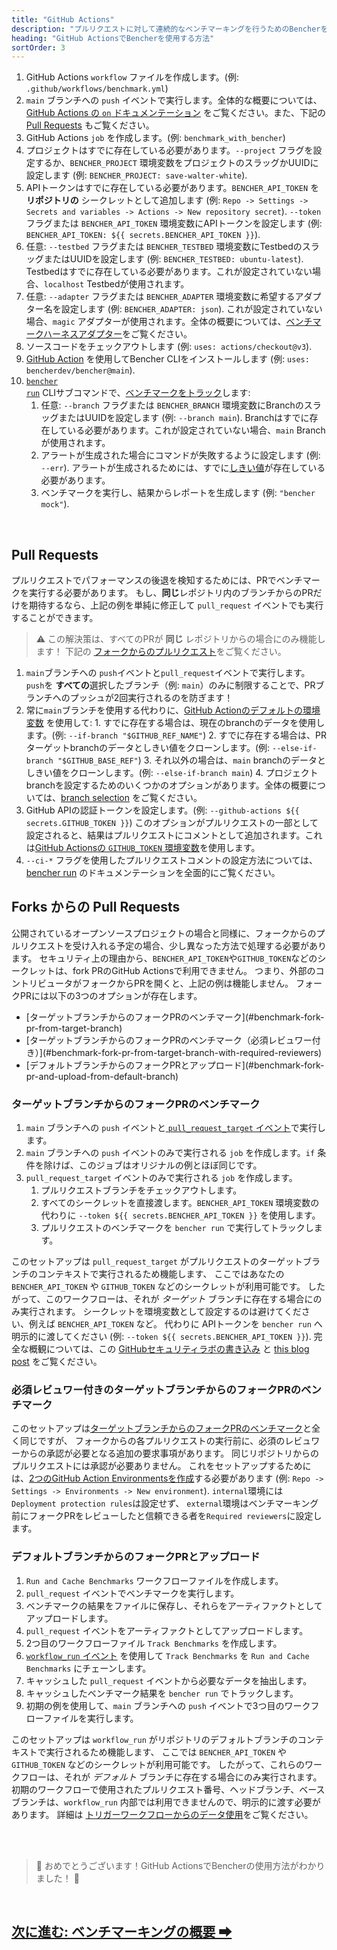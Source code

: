 ```yaml
---
title: "GitHub Actions"
description: "プルリクエストに対して連続的なベンチマーキングを行うためのBencherをGitHub Actionsで使用する"
heading: "GitHub ActionsでBencherを使用する方法"
sortOrder: 3
---
```



<GitHubActions1 />

1. GitHub Actions `workflow` ファイルを作成します。(例: `.github/workflows/benchmark.yml`)
2. `main` ブランチへの `push` イベントで実行します。全体的な概要については、[GitHub Actions の `on` ドキュメンテーション](https://docs.github.com/ja/actions/using-workflows/workflow-syntax-for-github-actions#on) をご覧ください。また、下記の [Pull Requests](#pull-requests) もご覧ください。
3. GitHub Actions `job` を作成します。(例: `benchmark_with_bencher`)
4. プロジェクトはすでに存在している必要があります。`--project` フラグを設定するか、`BENCHER_PROJECT` 環境変数をプロジェクトのスラッグかUUIDに設定します (例: `BENCHER_PROJECT: save-walter-white`).
5. APIトークンはすでに存在している必要があります。`BENCHER_API_TOKEN` を **リポジトリの** シークレットとして追加します (例: `Repo -> Settings -> Secrets and variables -> Actions -> New repository secret`). `--token` フラグまたは `BENCHER_API_TOKEN` 環境変数にAPIトークンを設定します (例: `BENCHER_API_TOKEN: ${{ secrets.BENCHER_API_TOKEN }}`).
6. 任意: `--testbed` フラグまたは `BENCHER_TESTBED` 環境変数にTestbedのスラッグまたはUUIDを設定します (例: `BENCHER_TESTBED: ubuntu-latest`). Testbedはすでに存在している必要があります。これが設定されていない場合、`localhost` Testbedが使用されます。
7. 任意: `--adapter` フラグまたは `BENCHER_ADAPTER` 環境変数に希望するアダプター名を設定します (例: `BENCHER_ADAPTER: json`). これが設定されていない場合、`magic` アダプターが使用されます。全体の概要については、[ベンチマークハーネスアダプター](/docs/ja/explanation/adapters)をご覧ください。
8. ソースコードをチェックアウトします (例: `uses: actions/checkout@v3`).
9. [GitHub Action](https://github.com/marketplace/actions/bencher-cli) を使用してBencher CLIをインストールします (例: `uses: bencherdev/bencher@main`).
10. <code><a href="/docs/ja/explanation/bencher-run">bencher run</a></code> CLIサブコマンドで、[ベンチマークをトラック](/docs/ja/how-to/track-benchmarks)します:
    1. 任意: `--branch` フラグまたは `BENCHER_BRANCH` 環境変数にBranchのスラッグまたはUUIDを設定します (例: `--branch main`). Branchはすでに存在している必要があります。これが設定されていない場合、`main` Branchが使用されます。
    2. アラートが生成された場合にコマンドが失敗するように設定します (例: `--err`). アラートが生成されるためには、すでに[しきい値](/docs/ja/explanation/thresholds)が存在している必要があります。
    3. ベンチマークを実行し、結果からレポートを生成します (例: `"bencher mock"`).

<br/>

## Pull Requests

プルリクエストでパフォーマンスの後退を検知するためには、PRでベンチマークを実行する必要があります。
もし、**同じ**レポジトリ内のブランチからのPRだけを期待するなら、上記の例を単純に修正して `pull_request` イベントでも実行することができます。

> ⚠️ この解決策は、すべてのPRが **同じ** レポジトリからの場合にのみ機能します！
> 下記の [フォークからのプルリクエスト](#pull-requests-from-forks)をご覧ください。

<GitHubActions2 />

1. `main`ブランチへの `push`イベントと`pull_request`イベントで実行します。`push`を **すべての**選択したブランチ（例: `main`）のみに制限することで、PRブランチへのプッシュが2回実行されるのを防ぎます！
2. 常に`main`ブランチを使用する代わりに、[GitHub Actionのデフォルトの環境変数](https://docs.github.com/ja/actions/learn-github-actions/variables#default-environment-variables) を使用して:
        1. すでに存在する場合は、現在のbranchのデータを使用します。(例: `--if-branch "$GITHUB_REF_NAME"`)
        2. すでに存在する場合は、PRターゲットbranchのデータとしきい値をクローンします。(例: `--else-if-branch "$GITHUB_BASE_REF"`)
        3. それ以外の場合は、`main` branchのデータとしきい値をクローンします。(例: `--else-if-branch main`)
        4. プロジェクトbranchを設定するためのいくつかのオプションがあります。全体の概要については、[branch selection](/docs/ja/explanation/branch-selection) をご覧ください。
3. GitHub APIの認証トークンを設定します。(例: `--github-actions ${{ secrets.GITHUB_TOKEN }}`) このオプションがプルリクエストの一部として設定されると、結果はプルリクエストにコメントとして追加されます。これは[GitHub Actionsの `GITHUB_TOKEN` 環境変数](https://docs.github.com/ja/actions/security-guides/automatic-token-authentication)を使用します。
4. `--ci-*` フラグを使用したプルリクエストコメントの設定方法については、[bencher run](/docs/ja/explanation/bencher-run) のドキュメンテーションを全面的にご覧ください。

## Forks からの Pull Requests

公開されているオープンソースプロジェクトの場合と同様に、フォークからのプルリクエストを受け入れる予定の場合、少し異なった方法で処理する必要があります。
セキュリティ上の理由から、`BENCHER_API_TOKEN`や`GITHUB_TOKEN`などのシークレットは、fork PRのGitHub Actionsで利用できません。
つまり、外部のコントリビュータがフォークからPRを開くと、上記の例は機能しません。
フォークPRには以下の3つのオプションが存在します。

<ul>
  <li>[ターゲットブランチからのフォークPRのベンチマーク](#benchmark-fork-pr-from-target-branch)</li>
  <li>[ターゲットブランチからのフォークPRのベンチマーク（必須レビュワー付き）](#benchmark-fork-pr-from-target-branch-with-required-reviewers)</li>
  <li>[デフォルトブランチからのフォークPRとアップロード](#benchmark-fork-pr-and-upload-from-default-branch)</li>
</ul>

### ターゲットブランチからのフォークPRのベンチマーク

<GitHubActions4 />

1. `main` ブランチへの `push` イベントと[ `pull_request_target` イベント](https://docs.github.com/ja/actions/using-workflows/events-that-trigger-workflows#pull_request_target)で実行します。
2. `main` ブランチへの `push` イベントのみで実行される `job` を作成します。`if` 条件を除けば、このジョブはオリジナルの例とほぼ同じです。
3. `pull_request_target` イベントのみで実行される `job` を作成します。
   1. プルリクエストブランチをチェックアウトします。
   2. すべてのシークレットを直接渡します。`BENCHER_API_TOKEN` 環境変数の代わりに `--token ${{ secrets.BENCHER_API_TOKEN }}` を使用します。
   3. プルリクエストのベンチマークを `bencher run` で実行してトラックします。

このセットアップは `pull_request_target` がプルリクエストのターゲットブランチのコンテキストで実行されるため機能します、
ここではあなたの `BENCHER_API_TOKEN` や `GITHUB_TOKEN` などのシークレットが利用可能です。
したがって、このワークフローは、それが _ターゲット_ ブランチに存在する場合にのみ実行されます。
シークレットを環境変数として設定するのは避けてください、例えば `BENCHER_API_TOKEN` など。
代わりに APIトークンを `bencher run` へ明示的に渡してください (例: `--token ${{ secrets.BENCHER_API_TOKEN }}`).
完全な概観については、この [GitHubセキュリティラボの書き込み](https://securitylab.github.com/research/github-actions-preventing-pwn-requests/) と
[this blog post](https://nathandavison.com/blog/github-actions-and-the-threat-of-malicious-pull-requests) をご覧ください。

### 必須レビュワー付きのターゲットブランチからのフォークPRのベンチマーク

<GitHubActions5 />

このセットアップは[ターゲットブランチからのフォークPRのベンチマーク](#benchmark-fork-pr-from-target-branch)と全く同じですが、
フォークからの各プルリクエストの実行前に、必須のレビュワーからの承認が必要となる追加の要求事項があります。
同じリポジトリからのプルリクエストには承認が必要ありません。
これをセットアップするためには、[2つのGitHub Action Environmentsを作成](https://docs.github.com/ja/actions/deployment/targeting-different-environments/using-environments-for-deployment#using-an-environment)する必要があります (例: `Repo -> Settings -> Environments -> New environment`).
`internal`環境には`Deployment protection rules`は設定せず、
`external`環境はベンチマーキング前にフォークPRをレビューしたと信頼できる者を`Required reviewers`に設定します。

### デフォルトブランチからのフォークPRとアップロード

<GitHubActions6 />

1. `Run and Cache Benchmarks` ワークフローファイルを作成します。
1. `pull_request` イベントでベンチマークを実行します。
1. ベンチマークの結果をファイルに保存し、それらをアーティファクトとしてアップロードします。
1. `pull_request` イベントをアーティファクトとしてアップロードします。
1. 2つ目のワークフローファイル `Track Benchmarks` を作成します。
1. [ `workflow_run` イベント](https://docs.github.com/ja/actions/using-workflows/events-that-trigger-workflows#workflow_run) を使用して `Track Benchmarks` を `Run and Cache Benchmarks` にチェーンします。
1. キャッシュした `pull_request` イベントから必要なデータを抽出します。
1. キャッシュしたベンチマーク結果を `bencher run` でトラックします。
1. 初期の例を使用して、`main` ブランチへの `push` イベントで3つ目のワークフローファイルを実行します。

このセットアップは `workflow_run` がリポジトリのデフォルトブランチのコンテキストで実行されるため機能します、
ここでは `BENCHER_API_TOKEN` や `GITHUB_TOKEN` などのシークレットが利用可能です。
したがって、これらのワークフローは、それが _デフォルト_ ブランチに存在する場合にのみ実行されます。
初期のワークフローで使用されたプルリクエスト番号、ヘッドブランチ、ベースブランチは、`workflow_run` 内部では利用できませんので、明示的に渡す必要があります。
詳細は [トリガーワークフローからのデータ使用](https://docs.github.com/ja/actions/using-workflows/events-that-trigger-workflows#using-data-from-the-triggering-workflow)をご覧ください。

<br/>
<br/>

> 🐰 おめでとうございます！GitHub ActionsでBencherの使用方法がわかりました！ 🎉

<br/>

<h2><a href="/docs/ja/explanation/benchmarking">次に進む: ベンチマーキングの概要 ➡</a></h2>
